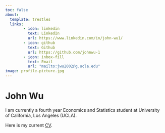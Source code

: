 ```yaml
---
toc: false
about:
  template: trestles
  links:
        - icon: linkedin
          text: LinkedIn
          url: https://www.linkedin.com/in/john-wu1/
        - icon: github
          text: Github
          url: https://github.com/johnwu-1
        - icon: inbox-fill
          text: Email
          url: "mailto:jwu2002@g.ucla.edu"
image: profile-picture.jpg
---
```


# John Wu

I am currently a fourth year Economics and Statistics student at University of California, Los Angeles (UCLA). 

Here is my current [CV](/docs/CV/CV.pdf "CV").


